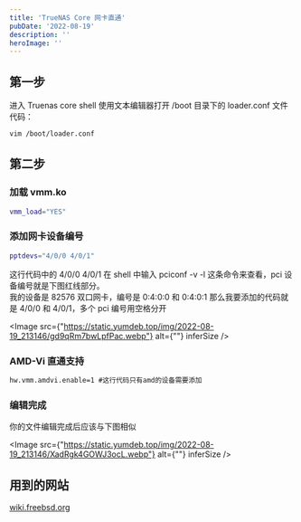 ```yaml
---
title: 'TrueNAS Core 网卡直通'
pubDate: '2022-08-19'
description: ''
heroImage: ''
---
```


## 第一步

进入 Truenas core shell 使用文本编辑器打开 /boot 目录下的 loader.conf 文件  
代码：

```bash
vim /boot/loader.conf
```

## 第二步

### 加载 vmm.ko

```bash
vmm_load="YES"
```

### 添加网卡设备编号

```bash
pptdevs="4/0/0 4/0/1" 
```

这行代码中的 4/0/0 4/0/1 在 shell 中输入 pciconf -v -l 这条命令来查看，pci 设备编号就是下图红线部分。  
我的设备是 82576 双口网卡，编号是 0:4:0:0 和 0:4:0:1 那么我要添加的代码就是 4/0/0 和 4/0/1，多个 pci 编号用空格分开

<Image src={"https://static.yumdeb.top/img/2022-08-19_213146/gd9qRm7bwLpfPac.webp"} alt={""} inferSize />

### AMD-Vi 直通支持

```bash
hw.vmm.amdvi.enable=1 #这行代码只有amd的设备需要添加
```

### 编辑完成

你的文件编辑完成后应该与下图相似

<Image src={"https://static.yumdeb.top/img/2022-08-19_213146/XadRgk4GOWJ3ocL.webp"} alt={""} inferSize />

## 用到的网站

[wiki.freebsd.org](https://wiki.freebsd.org/bhyve/pci_passthru)
